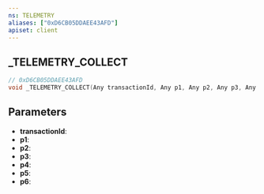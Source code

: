 ```yaml
---
ns: TELEMETRY
aliases: ["0xD6CB05DDAEE43AFD"]
apiset: client
---
```

## _TELEMETRY_COLLECT

```c
// 0xD6CB05DDAEE43AFD
void _TELEMETRY_COLLECT(Any transactionId, Any p1, Any p2, Any p3, Any p4, Any p5, Any p6);
```


## Parameters
* **transactionId**:
* **p1**:
* **p2**:
* **p3**:
* **p4**:
* **p5**:
* **p6**: